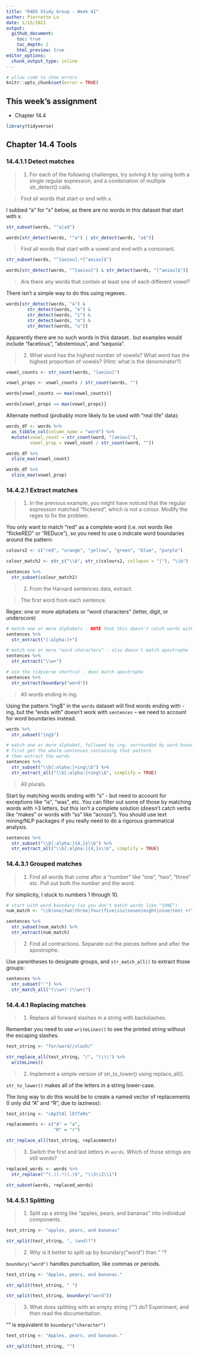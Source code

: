 ```yaml
---
title: "R4DS Study Group - Week 41"
author: Pierrette Lo
date: 1/15/2021
output: 
  github_document:
    toc: true
    toc_depth: 2
    html_preview: true
editor_options: 
  chunk_output_type: inline
---
```


```r
# allow code to show errors
knitr::opts_chunk$set(error = TRUE)
```

## This week's assignment

* Chapter 14.4

```r
library(tidyverse)
```

## Chapter 14\.4 Tools

### 14\.4\.1\.1 Detect matches

>1. For each of the following challenges, try solving it by using both a single regular expression, and a combination of multiple str_detect() calls.

>Find all words that start or end with x.

I subbed "a" for "x" below, as there are no words in this dataset that start with x.

```r
str_subset(words, "^a|a$")

words[str_detect(words, "^a") | str_detect(words, "a$")]
```

>Find all words that start with a vowel and end with a consonant.

```r
str_subset(words, "^[aeiou].*[^aeiou]$")

words[str_detect(words, "^[aeiou]") & str_detect(words, "[^aeiou]$")]
```

>Are there any words that contain at least one of each different vowel?

There isn't a simple way to do this using regexes.

```r
words[str_detect(words, "a") &
        str_detect(words, "e") &
        str_detect(words, "i") &
        str_detect(words, "o") &
        str_detect(words, "u")]
```

Apparently there are no such words in this dataset.. but examples would include "facetious", "abstemious", and "sequoia".

>2. What word has the highest number of vowels? What word has the highest proportion of vowels? (Hint: what is the denominator?)

```r
vowel_counts <- str_count(words, "[aeiou]")

vowel_props <- vowel_counts / str_count(words, "")

words[vowel_counts == max(vowel_counts)]

words[vowel_props == max(vowel_props)]
```

Alternate method (probably more likely to be used with "real life" data):

```r
words_df <- words %>% 
  as_tibble_col(column_name = "word") %>% 
  mutate(vowel_count = str_count(word, "[aeiou]"),
         vowel_prop = vowel_count / str_count(word, ""))

words_df %>% 
  slice_max(vowel_count)

words_df %>% 
  slice_max(vowel_prop)
```

### 14\.4\.2\.1 Extract matches

>1. In the previous example, you might have noticed that the regular expression matched “flickered”, which is not a colour. Modify the regex to fix the problem.

You only want to match "red" as a complete word (i.e. not words like "flickeRED" or "REDuce"), so you need to use \b to indicate word boundaries around the pattern:

```r
colours2 <- c("red", "orange", "yellow", "green", "blue", "purple")

colour_match2 <- str_c("\\b", str_c(colours2, collapse = "|"), "\\b")

sentences %>% 
  str_subset(colour_match2)
```

>2. From the Harvard sentences data, extract:

>The first word from each sentence.

Regex: one or more alphabets or "word characters" (letter, digit, or underscore)

```r
# match one or more alphabets - NOTE that this doesn't catch words with apostrophes, like "It's"
sentences %>% 
  str_extract("[:alpha:]+")

# match one or more "word characters" - also doesn't match apostrophe
sentences %>% 
  str_extract("\\w+")

# use the tidyverse shortcut - does match apostrophe
sentences %>% 
  str_extract(boundary("word"))
```

>All words ending in ing.

Using the pattern "ing$" in the `words` dataset will find words ending with -ing, but the "ends with" doesn't work with `sentences` -- we need to account for word boundaries instead.

```r
words %>% 
  str_subset("ing$")

# match one or more alphabet, followed by ing, surrounded by word boundaries
# first get the whole sentences containing that pattern
# then extract the words
sentences %>% 
  str_subset("\\b[:alpha:]+ing\\b") %>% 
  str_extract_all("\\b[:alpha:]+ing\\b", simplify = TRUE)
```

>All plurals.

Start by matching words ending with "s" - but need to account for exceptions like "is", "was", etc. You can filter out some of those by matching words with >3 letters, but this isn't a complete solution (doesn't catch verbs like "makes" or words with "ss" like "across"). You should use text mining/NLP packages if you really need to do a rigorous grammatical analysis. 

```r
sentences %>% 
  str_subset("\\b[:alpha:]{4,}s\\b") %>% 
  str_extract_all("\\b[:alpha:]{4,}s\\b", simplify = TRUE)
```

### 14.4.3.1 Grouped matches

>1. Find all words that come after a “number” like “one”, “two”, “three” etc. Pull out both the number and the word.

For simplicity, I stuck to numbers 1 through 10.

```r
# start with word boundary (so you don't match words like "tONE")
num_match <- "\\b(one|two|three|four|five|six|seven|eight|nine|ten) +(\\w+)"

sentences %>% 
  str_subset(num_match) %>% 
  str_extract(num_match)
```

>2. Find all contractions. Separate out the pieces before and after the apostrophe.

Use parentheses to designate groups, and `str_match_all()` to extract those groups:

```r
sentences %>% 
  str_subset("'") %>% 
  str_match_all("(\\w+)'(\\w+)")
```

### 14\.4\.4\.1 Replacing matches

>1. Replace all forward slashes in a string with backslashes.

Remember you need to use `writeLines()` to see the printed string without the escaping slashes.

```r
test_string <- "for/ward//slash/"

str_replace_all(test_string, "/", "\\\\") %>% 
  writeLines()
```

>2. Implement a simple version of str_to_lower() using replace_all().

`str_to_lower()` makes all of the letters in a string lower-case.

The long way to do this would be to create a named vector of replacements (I only did "A" and "R", due to laziness): 

```r
test_string <- "cApItAl lEtTeRs"

replacements <- c("A" = "a",
                  "R" = "r")

str_replace_all(test_string, replacements)
```

>3. Switch the first and last letters in `words`. Which of those strings are still words?

```r
replaced_words <- words %>%
  str_replace("^(.)(.*)(.)$", "\\3\\2\\1")

str_subset(words, replaced_words)
```

### 14\.4\.5\.1 Splitting

>1. Split up a string like "apples, pears, and bananas" into individual components.

```r
test_string <- "apples, pears, and bananas"

str_split(test_string, ", (and)?")
```

>2. Why is it better to split up by boundary("word") than " "?

`boundary("word")` handles punctuation, like commas or periods.

```r
test_string <- "Apples, pears, and bananas."

str_split(test_string, " ")

str_split(test_string, boundary("word"))
```

>3. What does splitting with an empty string ("") do? Experiment, and then read the documentation.

"" is equivalent to `boundary("character")`

```r
test_string <- "Apples, pears, and bananas."

str_split(test_string, "")
```

